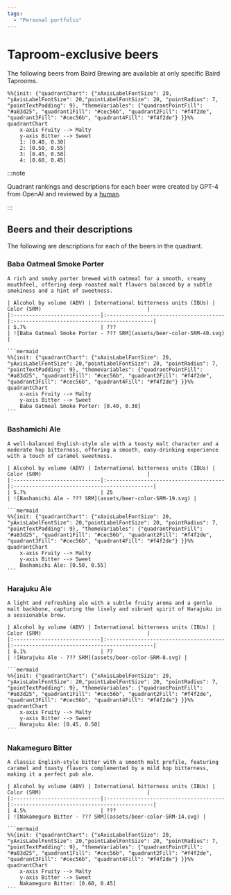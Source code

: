 ```yaml
---
tags:
  - "Personal portfolio"
---
```


# Taproom-exclusive beers


The following beers from Baird Brewing are available at only specific Baird Taprooms.

```mermaid
%%{init: {"quadrantChart": {"xAxisLabelFontSize": 20, "yAxisLabelFontSize": 20,"pointLabelFontSize": 20, "pointRadius": 7, "pointTextPadding": 9}, "themeVariables": {"quadrantPointFill": "#a83d25", "quadrant1Fill": "#cec56b", "quadrant2Fill": "#f4f2de", "quadrant3Fill": "#cec56b", "quadrant4Fill": "#f4f2de"} }}%%
quadrantChart
    x-axis Fruity --> Malty
    y-axis Bitter --> Sweet
    1: [0.40, 0.30]
    2: [0.50, 0.55]
    3: [0.45, 0.50]
    4: [0.60, 0.45]
```

:::note

Quadrant rankings and descriptions for each beer were created by GPT-4 from OpenAI and reviewed by a [human](https://github.com/josh-wong).

:::

## Beers and their descriptions

The following are descriptions for each of the beers in the quadrant.

<Tabs>
  <TabItem value="1" label="1" default>
    <h3>Baba Oatmeal Smoke Porter</h3>

    A rich and smoky porter brewed with oatmeal for a smooth, creamy mouthfeel, offering deep roasted malt flavors balanced by a subtle smokiness and a hint of sweetness.

    | Alcohol by volume (ABV) | International bitterness units (IBUs) | Color (SRM)                                  |
    |:----------------------------|:--------------------------------------|:---------------------------------------------|
    | 5.7%                        | ???                                    | ![Baba Oatmeal Smoke Porter - ??? SRM](assets/beer-color-SRM-40.svg) |

    ```mermaid
    %%{init: {"quadrantChart": {"xAxisLabelFontSize": 20, "yAxisLabelFontSize": 20,"pointLabelFontSize": 20, "pointRadius": 7, "pointTextPadding": 9}, "themeVariables": {"quadrantPointFill": "#a83d25", "quadrant1Fill": "#cec56b", "quadrant2Fill": "#f4f2de", "quadrant3Fill": "#cec56b", "quadrant4Fill": "#f4f2de"} }}%%
    quadrantChart
        x-axis Fruity --> Malty
        y-axis Bitter --> Sweet
        Baba Oatmeal Smoke Porter: [0.40, 0.30]
    ```
  </TabItem>
  <TabItem value="2" label="2">
    <h3>Bashamichi Ale</h3>

    A well-balanced English-style ale with a toasty malt character and a moderate hop bitterness, offering a smooth, easy-drinking experience with a touch of caramel sweetness.

    | Alcohol by volume (ABV) | International bitterness units (IBUs) | Color (SRM)                                  |
    |:----------------------------|:--------------------------------------|:---------------------------------------------|
    | 5.7%                        | 25                                    | ![Bashamichi Ale - ??? SRM](assets/beer-color-SRM-19.svg) |

    ```mermaid
    %%{init: {"quadrantChart": {"xAxisLabelFontSize": 20, "yAxisLabelFontSize": 20,"pointLabelFontSize": 20, "pointRadius": 7, "pointTextPadding": 9}, "themeVariables": {"quadrantPointFill": "#a83d25", "quadrant1Fill": "#cec56b", "quadrant2Fill": "#f4f2de", "quadrant3Fill": "#cec56b", "quadrant4Fill": "#f4f2de"} }}%%
    quadrantChart
        x-axis Fruity --> Malty
        y-axis Bitter --> Sweet
        Bashamichi Ale: [0.50, 0.55]
    ```
  </TabItem>
  <TabItem value="3" label="3">
    <h3>Harajuku Ale</h3>

    A light and refreshing ale with a subtle fruity aroma and a gentle malt backbone, capturing the lively and vibrant spirit of Harajuku in a sessionable brew.

    | Alcohol by volume (ABV) | International bitterness units (IBUs) | Color (SRM)                                  |
    |:----------------------------|:--------------------------------------|:---------------------------------------------|
    | 6.1%                        | ??                                    | ![Harajuku Ale - ??? SRM](assets/beer-color-SRM-8.svg) |

    ```mermaid
    %%{init: {"quadrantChart": {"xAxisLabelFontSize": 20, "yAxisLabelFontSize": 20,"pointLabelFontSize": 20, "pointRadius": 7, "pointTextPadding": 9}, "themeVariables": {"quadrantPointFill": "#a83d25", "quadrant1Fill": "#cec56b", "quadrant2Fill": "#f4f2de", "quadrant3Fill": "#cec56b", "quadrant4Fill": "#f4f2de"} }}%%
    quadrantChart
        x-axis Fruity --> Malty
        y-axis Bitter --> Sweet
        Harajuku Ale: [0.45, 0.50]
    ```
  </TabItem>
  <TabItem value="4" label="4">
    <h3>Nakameguro Bitter</h3>
    
    A classic English-style bitter with a smooth malt profile, featuring caramel and toasty flavors complemented by a mild hop bitterness, making it a perfect pub ale.

    | Alcohol by volume (ABV) | International bitterness units (IBUs) | Color (SRM)                                  |
    |:----------------------------|:--------------------------------------|:---------------------------------------------|
    | 4.5%                        | ???                                    | ![Nakameguro Bitter - ??? SRM](assets/beer-color-SRM-14.svg) |

    ```mermaid
    %%{init: {"quadrantChart": {"xAxisLabelFontSize": 20, "yAxisLabelFontSize": 20,"pointLabelFontSize": 20, "pointRadius": 7, "pointTextPadding": 9}, "themeVariables": {"quadrantPointFill": "#a83d25", "quadrant1Fill": "#cec56b", "quadrant2Fill": "#f4f2de", "quadrant3Fill": "#cec56b", "quadrant4Fill": "#f4f2de"} }}%%
    quadrantChart
        x-axis Fruity --> Malty
        y-axis Bitter --> Sweet
        Nakameguro Bitter: [0.60, 0.45]
    ```
  </TabItem>
</Tabs>
